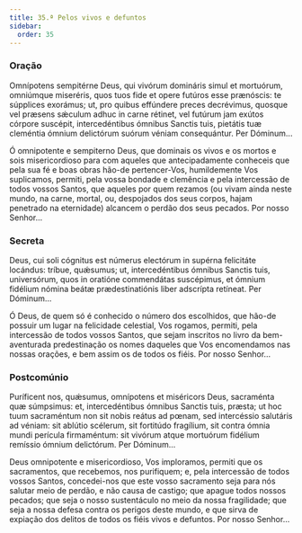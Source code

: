 ```yaml
---
title: 35.ª Pelos vivos e defuntos
sidebar:
  order: 35
---
```


### Oração

<div class="side-by-side not-content">

Omnípotens sempitérne Deus, qui vivórum domináris simul et mortuórum, omniúmque miseréris, quos tuos fide et opere futúros esse prænóscis: te súpplices exorámus; ut, pro quibus effúndere preces decrévimus, quosque vel præsens sǽculum adhuc in carne rétinet, vel futúrum jam exútos córpore suscépit, intercedéntibus ómnibus Sanctis tuis, pietátis tuæ cleméntia ómnium delictórum suórum véniam consequántur. Per Dóminum...

Ó omnipotente e sempiterno Deus, que dominais os vivos e os mortos e sois misericordioso para com aqueles que antecipadamente conheceis que pela sua fé e boas obras hão-de pertencer-Vos, humildemente Vos suplicamos, permiti, pela vossa bondade e clemência e pela intercessão de todos vossos Santos, que aqueles por quem rezamos (ou vivam ainda neste mundo, na carne, mortal, ou, despojados dos seus corpos, hajam penetrado na eternidade) alcancem o perdão dos seus pecados. Por nosso Senhor...

</div>

### Secreta

<div class="side-by-side not-content">

Deus, cui soli cógnitus est númerus electórum in supérna felicitáte locándus: tríbue, quǽsumus; ut, intercedéntibus ómnibus Sanctis tuis, universórum, quos in oratióne commendátas suscépimus, et ómnium fidélium nómina beátæ prædestinatiónis liber adscrípta retíneat. Per Dóminum...

Ó Deus, de quem só é conhecido o número dos escolhidos, que hão-de possuir um lugar na felicidade celestial, Vos rogamos, permiti, pela intercessão de todos vossos Santos, que sejam inscritos no livro da bem-aventurada predestinação os nomes daqueles que Vos encomendamos nas nossas orações, e bem assim os de todos os fiéis. Por nosso Senhor...

</div>

### Postcomúnio

<div class="side-by-side not-content">

Puríficent nos, quǽsumus, omnípotens et miséricors Deus, sacraménta quæ súmpsimus: et, intercedéntibus ómnibus Sanctis tuis, præsta; ut hoc tuum sacraméntum non sit nobis reátus ad pœnam, sed intercéssio salutáris ad véniam: sit ablútio scélerum, sit fortitúdo fragílium, sit contra ómnia mundi perícula firmaméntum: sit vivórum atque mortuórum fidélium remíssio ómnium delictórum. Per Dóminum...

Deus omnipotente e misericordioso, Vos imploramos, permiti que os sacramentos, que recebemos, nos purifiquem; e, pela intercessão de todos vossos Santos, concedei-nos que este vosso sacramento seja para nós salutar meio de perdão, e não causa de castigo; que apague todos nossos pecados; que seja o nosso sustentáculo no meio da nossa fragilidade; que seja a nossa defesa contra os perigos deste mundo, e que sirva de expiação dos delitos de todos os fiéis vivos e defuntos. Por nosso Senhor...

</div>
